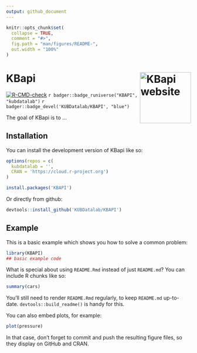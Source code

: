 ```yaml
---
output: github_document
---
```


<!-- README.md is generated from README.Rmd. Please edit that file -->

```r
knitr::opts_chunk$set(
  collapse = TRUE,
  comment = "#>",
  fig.path = "man/figures/README-",
  out.width = "100%"
)
```

# KBapi <a href="https://kubdatalab.github.io/KBAPI/"><img src="man/figures/logo.png" align="right" height="139" alt="KBapi website" /></a>

<!-- badges: start -->
[![R-CMD-check](https://github.com/KUBDatalab/KBAPI/actions/workflows/R-CMD-check.yaml/badge.svg)](https://github.com/KUBDatalab/KBAPI/actions/workflows/R-CMD-check.yaml)
`r badger::badge_runiverse("KBAPI", "kubdatalab") `
`r badger::badge_devel('KUBDatalab/KBAPI', "blue") `
<!-- badges: end -->

The goal of KBapi is to ...

## Installation

You can install the development version of KBapi like so:

``` r
options(repos = c(
  kubdatalab = '',
  CRAN = 'https://cloud.r-project.org')
)

install.packages('KBAPI')
```

Or directly from github:
``` r
devtools::install_github('KUBDatalab/KBAPI')
```

## Example

This is a basic example which shows you how to solve a common problem:

```r
library(KBAPI)
## basic example code
```

What is special about using `README.Rmd` instead of just `README.md`? You can include R chunks like so:

```r
summary(cars)
```

You'll still need to render `README.Rmd` regularly, to keep `README.md` up-to-date. `devtools::build_readme()` is handy for this.

You can also embed plots, for example:

```r
plot(pressure)
```

In that case, don't forget to commit and push the resulting figure files, so they display on GitHub and CRAN.
